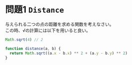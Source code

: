 
# 問題1 `Distance`

<Tabs>

<TabItem value="summary" label="問題">
与えられる二つの点の距離を求める関数を考えなさい。
<br />
この時、√の計算には以下を用いると良い。

```js
Math.sqrt(4) // 2
```
</TabItem>

<TabItem value="answer" label="回答例">

```js
function distance(a, b) {
  return Math.sqrt((a.x - b.x) ** 2 + (a.y - b.y) ** 2)
}
```

</TabItem>
</Tabs>